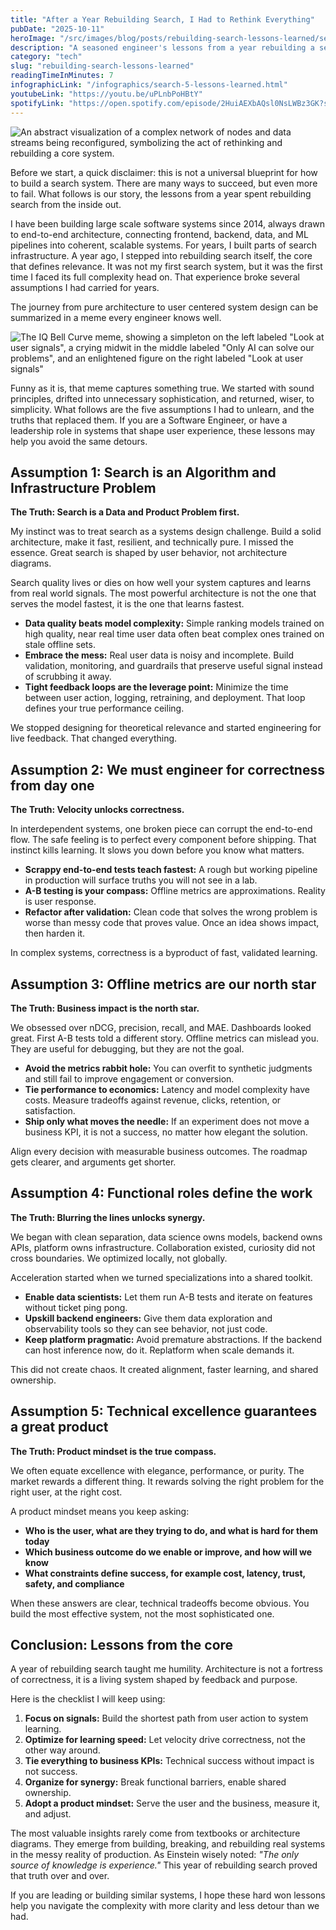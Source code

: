 ```yaml
---
title: "After a Year Rebuilding Search, I Had to Rethink Everything"
pubDate: "2025-10-11"
heroImage: "/src/images/blog/posts/rebuilding-search-lessons-learned/search_lesson_learned.png"
description: "A seasoned engineer's lessons from a year rebuilding a search system from the ground up, shifting from engineering-first to product-first thinking."
category: "tech"
slug: "rebuilding-search-lessons-learned"
readingTimeInMinutes: 7
infographicLink: "/infographics/search-5-lessons-learned.html"
youtubeLink: "https://youtu.be/uPLnbPoHBtY"
spotifyLink: "https://open.spotify.com/episode/2HuiAEXbAQsl0NsLWBz3GK?si=CNAo94xoT1GDsnKUfDuc6w"
---
```


![An abstract visualization of a complex network of nodes and data streams being reconfigured, symbolizing the act of rethinking and rebuilding a core system.](../../images/blog/posts/rebuilding-search-lessons-learned/search_lesson_learned.png)

Before we start, a quick disclaimer: this is not a universal blueprint for how to build a search system. There are many ways to succeed, but even more to fail. What follows is our story, the lessons from a year spent rebuilding search from the inside out.

I have been building large scale software systems since 2014, always drawn to end-to-end architecture, connecting frontend, backend, data, and ML pipelines into coherent, scalable systems. For years, I built parts of search infrastructure. A year ago, I stepped into rebuilding search itself, the core that defines relevance. It was not my first search system, but it was the first time I faced its full complexity head on. That experience broke several assumptions I had carried for years.

The journey from pure architecture to user centered system design can be summarized in a meme every engineer knows well.

![The IQ Bell Curve meme, showing a simpleton on the left labeled "Look at user signals", a crying midwit in the middle labeled "Only AI can solve our problems", and an enlightened figure on the right labeled "Look at user signals"](../../images/blog/posts/rebuilding-search-lessons-learned/bellcurve_search_meme.png)

Funny as it is, that meme captures something true. We started with sound principles, drifted into unnecessary sophistication, and returned, wiser, to simplicity. What follows are the five assumptions I had to unlearn, and the truths that replaced them. If you are a Software Engineer, or have a leadership role in systems that shape user experience, these lessons may help you avoid the same detours.

## Assumption 1: Search is an Algorithm and Infrastructure Problem  
**The Truth: Search is a Data and Product Problem first.**

My instinct was to treat search as a systems design challenge. Build a solid architecture, make it fast, resilient, and technically pure. I missed the essence. Great search is shaped by user behavior, not architecture diagrams.

Search quality lives or dies on how well your system captures and learns from real world signals. The most powerful architecture is not the one that serves the model fastest, it is the one that learns fastest.

* **Data quality beats model complexity:** Simple ranking models trained on high quality, near real time user data often beat complex ones trained on stale offline sets.
* **Embrace the mess:** Real user data is noisy and incomplete. Build validation, monitoring, and guardrails that preserve useful signal instead of scrubbing it away.
* **Tight feedback loops are the leverage point:** Minimize the time between user action, logging, retraining, and deployment. That loop defines your true performance ceiling.

We stopped designing for theoretical relevance and started engineering for live feedback. That changed everything.

## Assumption 2: We must engineer for correctness from day one  
**The Truth: Velocity unlocks correctness.**

In interdependent systems, one broken piece can corrupt the end-to-end flow. The safe feeling is to perfect every component before shipping. That instinct kills learning. It slows you down before you know what matters.

* **Scrappy end-to-end tests teach fastest:** A rough but working pipeline in production will surface truths you will not see in a lab.
* **A-B testing is your compass:** Offline metrics are approximations. Reality is user response.
* **Refactor after validation:** Clean code that solves the wrong problem is worse than messy code that proves value. Once an idea shows impact, then harden it.

In complex systems, correctness is a byproduct of fast, validated learning.

## Assumption 3: Offline metrics are our north star  
**The Truth: Business impact is the north star.**

We obsessed over nDCG, precision, recall, and MAE. Dashboards looked great. First A-B tests told a different story. Offline metrics can mislead you. They are useful for debugging, but they are not the goal.

* **Avoid the metrics rabbit hole:** You can overfit to synthetic judgments and still fail to improve engagement or conversion.
* **Tie performance to economics:** Latency and model complexity have costs. Measure tradeoffs against revenue, clicks, retention, or satisfaction.
* **Ship only what moves the needle:** If an experiment does not move a business KPI, it is not a success, no matter how elegant the solution.

Align every decision with measurable business outcomes. The roadmap gets clearer, and arguments get shorter.

## Assumption 4: Functional roles define the work  
**The Truth: Blurring the lines unlocks synergy.**

We began with clean separation, data science owns models, backend owns APIs, platform owns infrastructure. Collaboration existed, curiosity did not cross boundaries. We optimized locally, not globally.

Acceleration started when we turned specializations into a shared toolkit.

* **Enable data scientists:** Let them run A-B tests and iterate on features without ticket ping pong.
* **Upskill backend engineers:** Give them data exploration and observability tools so they can see behavior, not just code.
* **Keep platform pragmatic:** Avoid premature abstractions. If the backend can host inference now, do it. Replatform when scale demands it.

This did not create chaos. It created alignment, faster learning, and shared ownership.

## Assumption 5: Technical excellence guarantees a great product  
**The Truth: Product mindset is the true compass.**

We often equate excellence with elegance, performance, or purity. The market rewards a different thing. It rewards solving the right problem for the right user, at the right cost.

A product mindset means you keep asking:

* **Who is the user, what are they trying to do, and what is hard for them today**
* **Which business outcome do we enable or improve, and how will we know**
* **What constraints define success, for example cost, latency, trust, safety, and compliance**

When these answers are clear, technical tradeoffs become obvious. You build the most effective system, not the most sophisticated one.

## Conclusion: Lessons from the core

A year of rebuilding search taught me humility. Architecture is not a fortress of correctness, it is a living system shaped by feedback and purpose.

Here is the checklist I will keep using:

1. **Focus on signals:** Build the shortest path from user action to system learning.  
2. **Optimize for learning speed:** Let velocity drive correctness, not the other way around.  
3. **Tie everything to business KPIs:** Technical success without impact is not success.  
4. **Organize for synergy:** Break functional barriers, enable shared ownership.  
5. **Adopt a product mindset:** Serve the user and the business, measure it, and adjust.  

The most valuable insights rarely come from textbooks or architecture diagrams. They emerge from building, breaking, and rebuilding real systems in the messy reality of production. As Einstein wisely noted: *"The only source of knowledge is experience."* This year of rebuilding search proved that truth over and over.

If you are leading or building similar systems, I hope these hard won lessons help you navigate the complexity with more clarity and less detour than we had.
